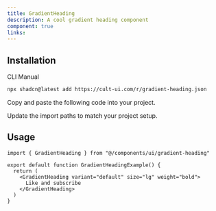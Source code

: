 ```yaml
---
title: GradientHeading
description: A cool gradient heading component
component: true
links:
---
```


<ComponentPreview
  name="gradient-heading-demo"
  className="[&_.preview>[data-orientation=vertical]]:sm:max-w-[70%]"
  description="All variations"
/>

## Installation

<CodeTabs>

<TabsList>
  <TabsTrigger value="cli">CLI</TabsTrigger>
  <TabsTrigger value="manual">Manual</TabsTrigger>
</TabsList>

<TabsContent value="cli">

```bash
npx shadcn@latest add https://cult-ui.com/r/gradient-heading.json
```

</TabsContent>

<TabsContent value="manual">

<Steps>

<Step>Copy and paste the following code into your project.</Step>

<ComponentSource name="gradient-heading" />

<Step>Update the import paths to match your project setup.</Step>

</Steps>

</TabsContent>

</CodeTabs>

## Usage

```tsx
import { GradientHeading } from "@/components/ui/gradient-heading"
```

```tsx
export default function GradientHeadingExample() {
  return (
    <GradientHeading variant="default" size="lg" weight="bold">
      Like and subscribe
    </GradientHeading>
  )
}
```
